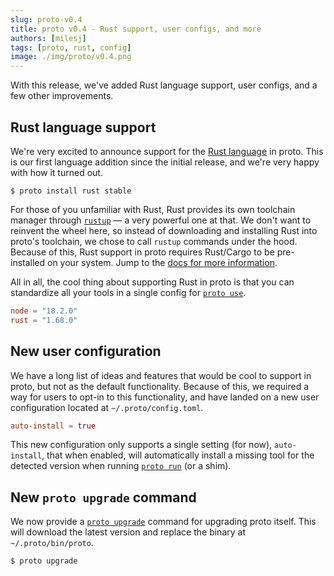 ```yaml
---
slug: proto-v0.4
title: proto v0.4 - Rust support, user configs, and more
authors: [milesj]
tags: [proto, rust, config]
image: ./img/proto/v0.4.png
---
```


With this release, we've added Rust language support, user configs, and a few other improvements.

<!--truncate-->

## Rust language support

We're very excited to announce support for the [Rust language](https://www.rust-lang.org/) in proto.
This is our first language addition since the initial release, and we're very happy with how it
turned out.

```shell
$ proto install rust stable
```

For those of you unfamiliar with Rust, Rust provides its own toolchain manager through
[`rustup`](https://rustup.rs/) — a very powerful one at that. We don't want to reinvent the wheel
here, so instead of downloading and installing Rust into proto's toolchain, we chose to call
`rustup` commands under the hood. Because of this, Rust support in proto requires Rust/Cargo to be
pre-installed on your system. Jump to the [docs for more information](/docs/proto/tools).

All in all, the cool thing about supporting Rust in proto is that you can standardize all your tools
in a single config for [`proto use`](/docs/proto/commands/use).

```toml title=".prototools"
node = "18.2.0"
rust = "1.68.0"
```

## New user configuration

We have a long list of ideas and features that would be cool to support in proto, but not as the
default functionality. Because of this, we required a way for users to opt-in to this functionality,
and have landed on a new user configuration located at `~/.proto/config.toml`.

```toml title="~/.proto/config.toml"
auto-install = true
```

This new configuration only supports a single setting (for now), `auto-install`, that when enabled,
will automatically install a missing tool for the detected version when running
[`proto run`](/docs/proto/commands/run) (or a shim).

## New `proto upgrade` command

We now provide a [`proto upgrade`](/docs/proto/commands/upgrade) command for upgrading proto itself.
This will download the latest version and replace the binary at `~/.proto/bin/proto`.

```shell
$ proto upgrade
```
